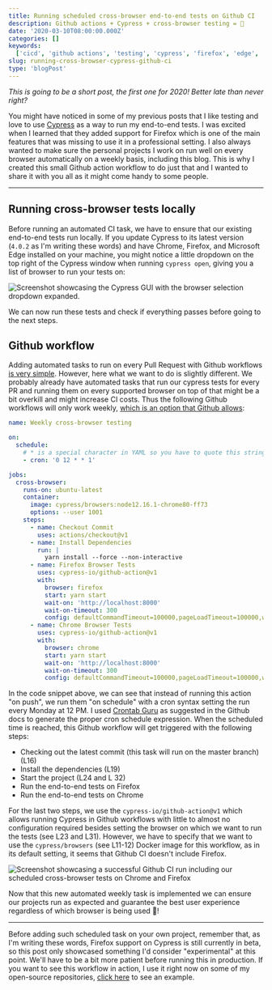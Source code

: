 ```yaml
---
title: Running scheduled cross-browser end-to-end tests on Github CI
description: Github actions + Cypress + cross-browser testing = 🚀
date: '2020-03-10T08:00:00.000Z'
categories: []
keywords:
  ['cicd', 'github actions', 'testing', 'cypress', 'firefox', 'edge', 'cross-browser']
slug: running-cross-browser-cypress-github-ci
type: 'blogPost'
---
```


*This is going to be a short post, the first one for 2020! Better late than never right?*

You might have noticed in some of my previous posts that I like testing and love to use [Cypress](https://cypress.io) as a way to run my end-to-end tests. I was excited when I learned that they added support for Firefox which is one of the main features that was missing to use it in a professional setting.
I also always wanted to make sure the personal projects I work on run well on every browser automatically on a weekly basis, including this blog. This is why I created this small Github action workflow to do just that and I wanted to share it with you all as it might come handy to some people.

<hr/>

## Running cross-browser tests locally

Before running an automated CI task, we have to ensure that our existing end-to-end tests run locally. If you update Cypress to its latest version (`4.0.2` as I'm writing these words) and have Chrome, Firefox, and Microsoft Edge installed on your machine, you might notice a little dropdown on the top right of the Cypress window when running `cypress open`, giving you a list of browser to run your tests on:

![Screenshot showcasing the Cypress GUI with the browser selection dropdown expanded.](img/cypress-cross-browser.png)

We can now run these tests and check if everything passes before going to the next steps.

## Github workflow

Adding automated tasks to run on every Pull Request with Github workflows [is very simple](https://help.github.com/en/actions/reference/events-that-trigger-workflows#push-event-push). However, here what we want to do is slightly different. We probably already have automated tasks that run our cypress tests for every PR and running them on every supported  browser on top of that might be a bit overkill and might increase CI costs. Thus the following Github workflows will only work weekly, [which is an option that Github allows](https://help.github.com/en/actions/reference/events-that-trigger-workflows#scheduled-events-schedule):

```yaml {3-6,11-12,23,31}title=Weekly cross-browser testing Github workflow
name: Weekly cross-browser testing

on:
  schedule:
    # * is a special character in YAML so you have to quote this string
    - cron: '0 12 * * 1'

jobs:
  cross-browser:
    runs-on: ubuntu-latest
    container:
      image: cypress/browsers:node12.16.1-chrome80-ff73
      options: --user 1001
    steps:
      - name: Checkout Commit
        uses: actions/checkout@v1
      - name: Install Dependencies
        run: |
          yarn install --force --non-interactive
      - name: Firefox Browser Tests
        uses: cypress-io/github-action@v1
        with:
          browser: firefox
          start: yarn start
          wait-on: 'http://localhost:8000'
          wait-on-timeout: 300
          config: defaultCommandTimeout=100000,pageLoadTimeout=100000,watchForFileChanges=false,video=false
      - name: Chrome Browser Tests
        uses: cypress-io/github-action@v1
        with:
          browser: chrome
          start: yarn start
          wait-on: 'http://localhost:8000'
          wait-on-timeout: 300
          config: defaultCommandTimeout=100000,pageLoadTimeout=100000,watchForFileChanges=false,video=false

```

In the code snippet above, we can see that instead of running this action "on push", we run them "on schedule" with a cron syntax setting the run every Monday at 12 PM. I used [Crontab Guru](https://crontab.guru/) as suggested in the Github docs to generate the proper cron schedule expression.
When the scheduled time is reached, this Github workflow will get triggered with the following steps:

- Checking out the latest commit (this task will run on the master branch) (L16)
- Install the dependencies (L19)
- Start the project (L24 and L 32)
- Run the end-to-end tests on Firefox 
- Run the end-to-end tests on Chrome

For the last two steps, we use the `cypress-io/github-action@v1` which allows running Cypress in Github workflows with little to almost no configuration required besides setting the browser on which we want to run the tests (see L23 and L31). However, we have to specify that we want to use the `cypress/browsers` (see L11-12) Docker image for this workflow, as in its default setting, it seems that Github CI doesn't include Firefox.

![Screenshot showcasing a successful Github CI run including our scheduled cross-browser tests on Chrome and Firefox](img/cypress-cross-browser-run.png)

Now that this new automated weekly task is implemented we can ensure our projects run as expected and guarantee the best user experience regardless of which browser is being used 🎉!

<hr/>

Before adding such scheduled task on your own project, remember that, as I'm writing these words, Firefox support on Cypress is still currently in beta, so this post only showcased something I'd consider "experimental" at this point. We'll have to be a bit more patient before running this in production. If you want to see this workflow in action, I use it right now on some of my open-source repositories, [click here](https://github.com/MaximeHeckel/blog.maximeheckel.com/pull/21/checks?check_run_id=491807460) to see an example.
